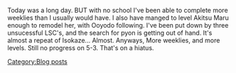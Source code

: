 Today was a long day. BUT with no school I've been able to complete more weeklies than I usually would have. I also have manged to level Akitsu Maru enough to remodel her, with Ooyodo following. I've been put down by three unsucessful LSC's, and the search for pyon is getting out of hand. It's almost a repeat of Isokaze... Almost. Anyways, More weeklies, and more levels. Still no progress on 5-3. That's on a hiatus.
[[Category:Blog posts]]